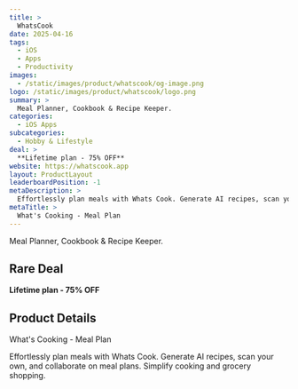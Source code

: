 ```yaml
---
title: >
  WhatsCook
date: 2025-04-16
tags:
  - iOS
  - Apps
  - Productivity
images:
  - /static/images/product/whatscook/og-image.png
logo: /static/images/product/whatscook/logo.png
summary: >
  Meal Planner, Cookbook & Recipe Keeper.
categories:
  - iOS Apps
subcategories:
  - Hobby & Lifestyle
deal: >
  **Lifetime plan - 75% OFF**
website: https://whatscook.app
layout: ProductLayout
leaderboardPosition: -1
metaDescription: >
  Effortlessly plan meals with Whats Cook. Generate AI recipes, scan your own, and collaborate on meal plans. Simplify cooking and grocery shopping.
metaTitle: >
  What's Cooking - Meal Plan
---
```

Meal Planner, Cookbook & Recipe Keeper.

## Rare Deal

**Lifetime plan - 75% OFF**

## Product Details

What's Cooking - Meal Plan

Effortlessly plan meals with Whats Cook. Generate AI recipes, scan your own, and collaborate on meal plans. Simplify cooking and grocery shopping.
